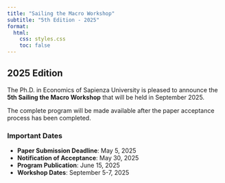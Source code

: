 ```yaml
---
title: "Sailing the Macro Workshop"
subtitle: "5th Edition - 2025"
format:
  html:
    css: styles.css
    toc: false
---
```


::: {.coming-soon}
## 2025 Edition

The Ph.D. in Economics of Sapienza University is pleased to announce the **5th Sailing the Macro Workshop** that will be held in September 2025.

The complete program will be made available after the paper acceptance process has been completed. 

### Important Dates

- **Paper Submission Deadline**: May 5, 2025
- **Notification of Acceptance**: May 30, 2025
- **Program Publication**: June 15, 2025
- **Workshop Dates**: September 5-7, 2025

:::
